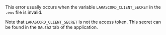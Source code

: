 This error usually occurs when the variable `LARASCORD_CLIENT_SECRET` in the `.env` file is invalid.

Note that `LARASCORD_CLIENT_SECRET` is not the access token. This secret can be found in the `OAuth2` tab of the application.